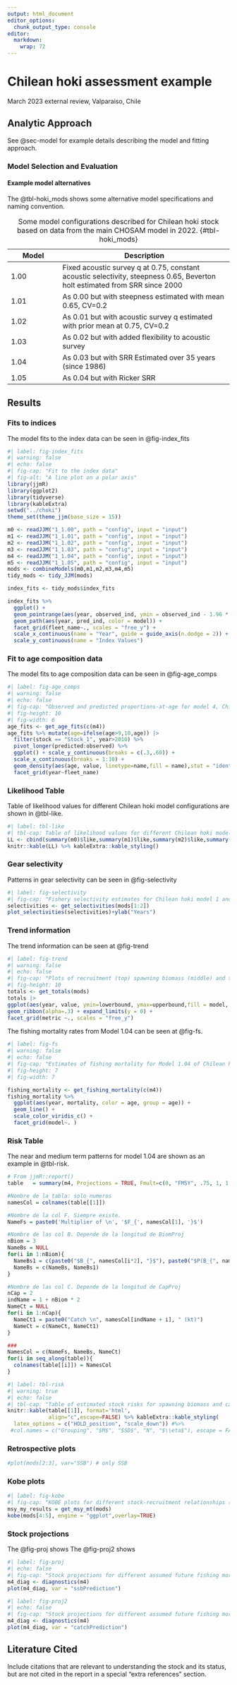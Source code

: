 ```yaml
---
output: html_document
editor_options: 
  chunk_output_type: console
editor: 
  markdown: 
    wrap: 72
---
```


# Chilean hoki assessment example

March 2023 external review, Valparaiso, Chile

## Analytic Approach

See @sec-model for example details describing the model and fitting approach.

### Model Selection and Evaluation

#### Example model alternatives

The @tbl-hoki_mods shows some alternative model specifications and
naming convention.

| Model | Description                                                                                                                 |
|-----------------|-------------------------------------------------------|
| 1.00  | Fixed acoustic survey q at 0.75, constant acoustic selectivity, steepness 0.65, Beverton holt estimated from SRR since 2000 |
| 1.01  | As 0.00 but with steepness estimated with mean 0.65, CV=0.2                                                                 |
| 1.02  | As 0.01 but with acoustic survey q estimated with prior mean at 0.75, CV=0.2                                                |
| 1.03  | As 0.02 but with added flexibility to acoustic survey                                                                       |
| 1.04  | As 0.03 but with SRR Estimated over 35 years (since 1986)                                                                   |
| 1.05  | As 0.04 but with Ricker SRR                                                                                                 |

: Some model configurations described for Chilean hoki stock based on
data from the main CHOSAM model in 2022. {#tbl-hoki_mods}

## Results

### Fits to indices

The model fits to the index data can be seen in @fig-index_fits

```r
#| label: fig-index_fits
#| warning: false
#| echo: false
#| fig-cap: "Fit to the index data"
#| fig-alt: "A line plot on a polar axis"
library(jjmR)
library(ggplot2)
library(tidyverse)
library(kableExtra)
setwd("../choki")
theme_set(theme_jjm(base_size = 15))

m0 <- readJJM("1_1.00", path = "config", input = "input")
m1 <- readJJM("1_1.01", path = "config", input = "input")
m2 <- readJJM("1_1.02", path = "config", input = "input")
m3 <- readJJM("1_1.03", path = "config", input = "input")
m4 <- readJJM("1_1.04", path = "config", input = "input")
m5 <- readJJM("1_1.05", path = "config", input = "input")
mods <- combineModels(m0,m1,m2,m3,m4,m5)
tidy_mods <- tidy_JJM(mods)

index_fits <- tidy_mods$index_fits

index_fits %>% 
  ggplot() + 
  geom_pointrange(aes(year, observed_ind, ymin = observed_ind - 1.96 * observed_se, ymax =  observed_ind + 1.96 * observed_se), alpha = 0.5) +
  geom_path(aes(year, pred_ind, color = model)) + 
  facet_grid(fleet_name~., scales = "free_y") + 
  scale_x_continuous(name = "Year", guide = guide_axis(n.dodge = 2)) + 
  scale_y_continuous(name = "Index Values")
```

### Fit to age composition data

The model fits to age composition data can be seen in @fig-age_comps

```r
#| label: fig-age_comps
#| warning: false
#| echo: false
#| fig-cap: "Observed and predicted proportions-at-age for model 4, Chilean hoki."
#| fig-height: 10
#| fig-width: 6
age_fits <- get_age_fits(c(m4))
age_fits %>% mutate(age=ifelse(age>9,10,age)) |> 
  filter(stock == "Stock_1", year>2010) %>% 
  pivot_longer(predicted:observed) %>% 
  ggplot() + scale_y_continuous(breaks = c(.3,.60)) +
  scale_x_continuous(breaks = 1:10) +
  geom_density(aes(age, value, linetype=name,fill = name),stat = "identity", alpha = 0.3) + 
  facet_grid(year~fleet_name)
```

### Likelihood Table

Table of likelihood values for different Chilean hoki model
configurations are shown in @tbl-like.

```r
#| label: tbl-like
#| tbl-cap: Table of likelihood values for different Chilean hoki model configurations. See @tbl-hoki_mods for details.
LL <- cbind(summary(m0)$like,summary(m1)$like,summary(m2)$like,summary(m3)$like,summary(m4)$like,summary(m5)$like)
knitr::kable(LL) %>% kableExtra::kable_styling()
```

### Gear selectivity

Patterns in gear selectivity can be seen in @fig-selectivity

```r
#| label: fig-selectivity
#| fig-cap: "Fishery selectivity estimates for Chilean hoki model 1 and 2."
selectivities <- get_selectivities(mods[1:2])
plot_selectivities(selectivities)+ylab("Years")

```

### Trend information

The trend information can be seen at @fig-trend

```r
#| label: fig-trend
#| warning: false
#| echo: false
#| fig-cap: "Plots of recruitment (top) spawning biomass (middle) and totl biomass for the different Chilean hoki model configurations"
#| fig-height: 10
totals <- get_totals(mods) 
totals |>  
ggplot(aes(year, value, ymin=lowerbound, ymax=upperbound,fill = model, linetype = model)) +
geom_ribbon(alpha=.3) + expand_limits(y = 0) +
facet_grid(metric ~., scales = "free_y")
```

The fishing mortality rates from Model 1.04 can be seen at @fig-fs.

```r
#| label: fig-fs
#| warning: false
#| echo: false
#| fig-cap: "Estimates of fishing mortality for Model 1.04 of Chilean hoki. "
#| fig-height: 7
#| fig-width: 7

fishing_mortality <- get_fishing_mortality(c(m4))
fishing_mortality %>% 
  ggplot(aes(year, mortality, color = age, group = age)) + 
  geom_line() + 
  scale_color_viridis_c() +
  facet_grid(model~. ) 
```


  
### Risk Table

The near and medium term patterns for model 1.04 are shown as an example
in @tbl-risk.

```r

# From jjmR::report()
table   = summary(m4, Projections = TRUE, Fmult=c(0, "FMSY", .75, 1, 1.25))$proj[[1]]

#Nombre de la tabla: solo numeros
namesCol = colnames(table[[1]])

#Nombre de la col F. Siempre existe.
NameFs = paste0('Multiplier of \n', '$F_{', namesCol[1], '}$')

#Nombre de las col B. Depende de la longitud de BiomProj
nBiom = 3
NameBs = NULL
for(i in 1:nBiom){
  NameBs1 = c(paste0("$B_{", namesCol[i*2], "}$"), paste0("$P(B_{", namesCol[i*2+1], "}$", " > ", "$B_{MSY})$ %"))
  NameBs = c(NameBs, NameBs1)
}

#Nombre de las col C. Depende de la longitud de CapProj
nCap = 2
indName = 1 + nBiom * 2
NameCt = NULL
for(i in 1:nCap){
  NameCt1 = paste0("Catch \n", namesCol[indName + i], " (kt)")
  NameCt = c(NameCt, NameCt1)
}

###
NamesCol = c(NameFs, NameBs, NameCt)
for(i in seq_along(table)){
  colnames(table[[i]]) = NamesCol  
}
```

```r
#| label: tbl-risk
#| warning: true
#| echo: false
#| tbl-cap: "Table of estimated stock risks for spawning biomass and catch for Model 1.04 of Chilean hoki. "
knitr::kable(table[[1]], format='html',
             align="c",escape=FALSE) %>% kableExtra::kable_styling(
  latex_options = c("HOLD_position", "scale_down")) #%>% 
 #col.names = c("Grouping", "$M$", "$SD$", "N", "$\\eta$"), escape = FALSE) %>%

```

### Retrospective plots

```r
#plot(mods[2:3], var="SSB") # only SSB

```

### Kobe plots

```r
#| label: fig-kobe
#| fig-cap: "KOBE plots for different stock-recruitment relationships (models 1.03 and model 1.04) for Chilean hoki. See @tbl-hoki_mods for model descriptions."
msy_my_results = get_msy_mt(mods)
kobe(mods[4:5], engine = "ggplot",overlay=TRUE)
```


### Stock projections

The @fig-proj shows
The @fig-proj2 shows

```r
#| label: fig-proj 
#| echo: false
#| fig-cap: "Stock projections for different assumed future fishing mortality rates for Chilean hoki, model 1.04)."
m4_diag <- diagnostics(m4)
plot(m4_diag, var = "ssbPrediction")
```

```r
#| label: fig-proj2
#| echo: false
#| fig-cap: "Stock projections for different assumed future fishing mortality rates for Chilean hoki, model 1.04)."
m4_diag <- diagnostics(m4)
plot(m4_diag, var = "catchPrediction")
```


## Literature Cited

Include citations that are relevant to understanding the stock and its
status, but are not cited in the report in a special "extra references"
section.  
